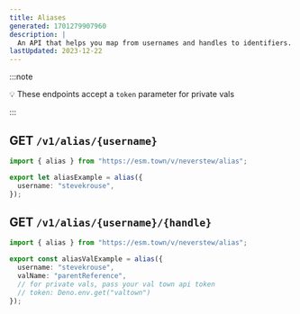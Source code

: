```yaml
---
title: Aliases
generated: 1701279907960
description: |
  An API that helps you map from usernames and handles to identifiers.
lastUpdated: 2023-12-22
---
```



:::note

💡 These endpoints accept a `token` parameter for private vals

:::

## GET `/v1/alias/{username}`

```ts title="Example" val
import { alias } from "https://esm.town/v/neverstew/alias";

export let aliasExample = alias({
  username: "stevekrouse",
});
```

## GET `/v1/alias/{username}/{handle}`

```ts title="Example" val
import { alias } from "https://esm.town/v/neverstew/alias";

export const aliasValExample = alias({
  username: "stevekrouse",
  valName: "parentReference",
  // for private vals, pass your val town api token
  // token: Deno.env.get("valtown")
});
```
